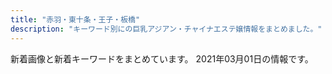 ```yaml
---
title: "赤羽・東十条・王子・板橋"
description: "キーワード別にの巨乳アジアン・チャイナエステ嬢情報をまとめました。"
---
```


新着画像と新着キーワードをまとめています。
2021年03月01日の情報です。

<DmmAffiliateIns />
<KeywordTable
  shops={
    [
    {
        "name": "\u5f69\u8679",
        "keywords": {},
        "img_links": [
            "http://e-yuri.work/images/int2.jpg",
            "http://e-yuri.work/images/1.jpg",
            "http://e-yuri.work/images/head.jpg",
            "http://e-yuri.work/images/news.jpg",
            "http://e-yuri.work/images/3.jpg",
            "http://e-yuri.work/images/int1.jpg",
            "http://e-yuri.work/staff/yuyu.jpg",
            "http://e-yuri.work/images/2.jpg",
            "http://e-yuri.work/staff/karina.jpg",
            "http://e-yuri.work/images/staff_t.jpg",
            "http://e-yuri.work/img/yuyu1.jpg",
            "http://e-yuri.work/img/karina1.jpg",
            "http://e-yuri.work/images/s1.png",
            "http://e-yuri.work/images/rec2.jpg",
            "http://e-yuri.work/images/ac1.jpg",
            "http://e-yuri.work/img/ayumi1.jpg",
            "http://e-yuri.work/staff/ayumi.jpg",
            "http://e-yuri.work/images/sys.jpg",
            "http://e-yuri.work/images/tg.jpg",
            "http://e-yuri.work/images/interior_t.jpg",
            "http://e-yuri.work/images/rec1.jpg"
        ],
        "url": "http://e-yuri.work/",
        "station": "\u5c3e\u4e45\u99c5"
    },
    {
        "station": "JR\u6771\u5341\u6761\u99c5\u5317\u53e3",
        "img_links": [
            "http://shanshan-esthe.com/img/st16.jpg",
            "http://shanshan-esthe.com/img/sta14.jpg",
            "http://shanshan-esthe.com/img/sta0.jpg",
            "http://shanshan-esthe.com/img/st14.jpg",
            "http://shanshan-esthe.com/img/no.png"
        ],
        "name": "\u9999\u9999",
        "keywords": {
            "D": 2,
            "86": 2
        },
        "url": "http://shanshan-esthe.com/"
    },
    {
        "url": "http://kissyourelax.xyz/",
        "name": "Kiss you",
        "img_links": [
            "http://kissyourelax.xyz/uploads/190422/1-1Z422144244F3.jpg",
            "http://kissyourelax.xyz/uploads/190426/1-1Z4261G221600.jpg",
            "http://kissyourelax.xyz/uploads/200812/1-200Q212540D24.jpg",
            "http://kissyourelax.xyz/uploads/190426/1-1Z4261G1591I.jpg",
            "http://kissyourelax.xyz/img/botton.jpg",
            "http://kissyourelax.xyz/uploads/190422/1-1Z422143352a6.jpg",
            "http://kissyourelax.xyz/uploads/191213/1-1912131550052E.jpg",
            "http://kissyourelax.xyz/uploads/190514/1-1Z5140R02A31.jpg",
            "http://kissyourelax.xyz/uploads/200812/1-200Q2125423452.jpg",
            "http://kissyourelax.xyz/uploads/190712/1-1ZG2111F3448.jpg",
            "http://kissyourelax.xyz/uploads/191129/1-191129154603T5.jpg",
            "http://kissyourelax.xyz/uploads/190422/1-1Z42214343N22.jpg",
            "http://kissyourelax.xyz/uploads/200929/1-200929125H1111.jpg",
            "http://kissyourelax.xyz/uploads/190802/1-1ZP20P91YN.jpg",
            "http://kissyourelax.xyz/uploads/190802/1-1ZP20P930U4.jpg",
            "http://kissyourelax.xyz/uploads/190514/1-1Z5140R044351.jpg",
            "http://kissyourelax.xyz/uploads/191213/1-19121315493M58.jpg",
            "http://kissyourelax.xyz/img/s0.png",
            "http://kissyourelax.xyz/uploads/190712/1-1ZG2111A3147.jpg",
            "http://kissyourelax.xyz/uploads/190426/1-1Z4261G229208.jpg",
            "http://kissyourelax.xyz/uploads/190625/1-1Z625204313L6.jpg",
            "http://kissyourelax.xyz/uploads/200929/1-200929125F62K.jpg",
            "http://kissyourelax.xyz/uploads/190920/1-1Z9200Z645220.jpg",
            "http://kissyourelax.xyz/uploads/190625/1-1Z625203Q3N2.jpg"
        ],
        "keywords": {},
        "station": "JR\u8d64\u7fbd\u99c5"
    },
    {
        "name": "\u7f8e\u5065",
        "keywords": {
            "C": 15
        },
        "img_links": [
            "http://oji.pink/images/r3.jpg",
            "http://oji.pink/images/new1.jpg",
            "http://oji.pink/images/mobile.jpg",
            "http://oji.pink/images/1.png",
            "http://oji.pink/images/zi_link.png",
            "http://oji.pink/images/top.jpg",
            "http://oji.pink/images/zi_staff.png",
            "http://oji.pink/images/g0.jpg",
            "http://oji.pink/images/g5.jpg",
            "http://oji.pink/images/r4.jpg",
            "http://oji.pink/images/3.png",
            "http://oji.pink/images/aki.jpg",
            "http://oji.pink/images/r1.jpg",
            "http://oji.pink/images/r2.jpg",
            "http://oji.pink/images/yuki.jpg",
            "http://oji.pink/images/g2.jpg",
            "http://oji.pink/images/g1.jpg",
            "http://oji.pink/images/g7.jpg"
        ],
        "url": "http://oji.pink/",
        "station": "JR\u738b\u5b50\u99c5\u5317\u53e3"
    },
    {
        "name": "\u685c\u306e\u604b",
        "img_links": [
            "http://www.crossu.xyz/uploads/180621/1-1P621101232H4.jpg",
            "http://www.crossu.xyz/uploads/181211/1-1Q2111433162D.jpg",
            "http://www.crossu.xyz/templets/default/picture/rec1.png",
            "http://www.crossu.xyz/uploads/180620/1-1P62010193X63.jpg",
            "http://www.crossu.xyz/uploads/allimg/180620/1-1P6201013133b.jpg",
            "http://www.crossu.xyz/templets/default/picture/staff_t.jpg",
            "http://www.crossu.xyz/templets/default/picture/interior_t.jpg",
            "http://www.crossu.xyz/uploads/191129/1-19112914393CK.jpg",
            "http://www.crossu.xyz/uploads/190924/1-1Z9241056212J.jpg",
            "http://www.crossu.xyz/uploads/180620/1-1P62010154K00.png",
            "http://www.crossu.xyz/templets/default/picture/news.jpg",
            "http://www.crossu.xyz/uploads/191119/1-19111915043V27.jpg",
            "http://www.crossu.xyz/uploads/200528/1-20052Q52142229.jpg",
            "http://www.crossu.xyz/templets/default/picture/head.jpg"
        ],
        "station": "JR\u738b\u5b50\u99c5\u5317\u53e3",
        "url": "http://www.crossu.xyz/",
        "keywords": {
            "\u30bb\u30af\u30b7\u30fc": 5
        }
    },
    {
        "keywords": {
            "83": 2,
            "87": 6,
            "D": 6,
            "C": 2
        },
        "name": "GOOD TIME",
        "img_links": [
            "http://www.goodtime.iesjp.com/images/m-top-right03.jpg",
            "http://www.goodtime.iesjp.com/images/m-head.jpg",
            "http://www.goodtime.iesjp.com/files/005.jpg",
            "http://www.goodtime.iesjp.com/files/003.jpg",
            "http://www.goodtime.iesjp.com/images/m-yejiao.jpg",
            "http://www.goodtime.iesjp.com/files/002.jpg",
            "http://www.goodtime.iesjp.com/images/m-top03.jpg",
            "http://www.goodtime.iesjp.com/photo_news/upimg/529386029caabbb08f_0.jpg",
            "http://www.goodtime.iesjp.com/photo_news/upimg/43415603819cc9fd0d_1.jpg",
            "http://www.goodtime.iesjp.com/images/m-right.jpg",
            "http://www.goodtime.iesjp.com/images/m-top-right02.jpg",
            "http://www.goodtime.iesjp.com/images/m-top-right01.jpg",
            "http://www.goodtime.iesjp.com/images/m-left.jpg",
            "http://www.goodtime.iesjp.com/photo_news/upimg/39901600bd6533312b_0.jpg",
            "http://www.goodtime.iesjp.com/images/m-top-right04.jpg",
            "http://www.goodtime.iesjp.com/images/call.png",
            "http://www.goodtime.iesjp.com/images/top-left01.jpg",
            "http://www.goodtime.iesjp.com/files/004.jpg",
            "http://www.goodtime.iesjp.com/images/m-top02.jpg"
        ],
        "url": "http://www.goodtime.iesjp.com/",
        "station": "\u8d64\u7fbd\u5ca9\u6df5\u99c52\u756a\u51fa\u53e3"
    },
    {
        "station": "JR\u8d64\u7fbd\u99c5\u5357\u53e3",
        "keywords": {},
        "url": "http://esthe-taiwanaroma.com/",
        "name": "\u53f0\u6e7e\u30a2\u30ed\u30de",
        "img_links": [
            "http://esthe-taiwanaroma.com/img/corona-4.jpg",
            "http://esthe-taiwanaroma.com/img/ami.jpg",
            "http://esthe-taiwanaroma.com/img/mask02.jpg",
            "http://esthe-taiwanaroma.com/img/mami03.png",
            "http://esthe-taiwanaroma.com/img/hina.jpg",
            "http://esthe-taiwanaroma.com/img/mami.jpg",
            "http://esthe-taiwanaroma.com/img/mask04.jpg",
            "http://esthe-taiwanaroma.com/img/head_img.png",
            "http://esthe-taiwanaroma.com/img/tel_img.png",
            "http://esthe-taiwanaroma.com/img/emi001.jpg",
            "http://esthe-taiwanaroma.com/img/mask05.jpg",
            "http://esthe-taiwanaroma.com/img/sara2.jpg",
            "http://esthe-taiwanaroma.com/img/kaori2.jpg",
            "http://esthe-taiwanaroma.com/img/reina3.jpg",
            "http://esthe-taiwanaroma.com/img/yuki.jpg",
            "http://esthe-taiwanaroma.com/img/mask01.jpg",
            "http://esthe-taiwanaroma.com/img/photo_01.jpg",
            "http://esthe-taiwanaroma.com/img/corona-5.jpg",
            "http://esthe-taiwanaroma.com/img/mask03.jpg",
            "http://esthe-taiwanaroma.com/img/anna.png",
            "http://esthe-taiwanaroma.com/img/topbg02.jpg",
            "http://esthe-taiwanaroma.com/img/corona-2.jpg",
            "http://esthe-taiwanaroma.com/img/pagetop.png",
            "http://esthe-taiwanaroma.com/img/sara002.jpg",
            "http://esthe-taiwanaroma.com/img/corona-3.jpg",
            "http://esthe-taiwanaroma.com/img/miki.jpg"
        ]
    },
    {
        "station": "JR\u5341\u6761\u99c5\u5357\u53e3",
        "name": "\u5922\u3054",
        "url": "https://yumego.tyo.cm/",
        "keywords": {
            "85": 6,
            "86": 18,
            "88": 12,
            "D": 36
        },
        "img_links": [
            "https://yumego.tyo.cm/images/tit_twitter.png",
            "https://yumego.tyo.cm/images/sp_tit_new.png",
            "https://yumego.tyo.cm/images/room1.jpg",
            "https://yumego.tyo.cm/images/tit_staff01.png",
            "https://yumego.tyo.cm/photos/sites/83/2020/12/2020120108205259.jpg",
            "https://yumego.tyo.cm/images/tit_staff02.png",
            "https://yumego.tyo.cm/images/room3.jpg",
            "https://yumego.tyo.cm/images/sp_top.jpg",
            "https://yumego.tyo.cm/photos/sites/83/2020/12/2020120610415227.jpg",
            "https://yumego.tyo.cm/photos/sites/83/2020/12/2020120108205582.jpg",
            "https://yumego.tyo.cm/images/sp_tit_staff01.png",
            "https://yumego.tyo.cm/photos/sites/83/2020/12/2020120610415351.jpg",
            "https://yumego.tyo.cm/images/room4.jpg",
            "https://yumego.tyo.cm/images/tit_new.png",
            "https://yumego.tyo.cm/images/tit_therapist.png",
            "https://yumego.tyo.cm/images/img_tel.png",
            "https://yumego.tyo.cm/photos/sites/83/2020/12/2020120610415359.jpg",
            "https://yumego.tyo.cm/photos/sites/83/2020/12/2020120108205393.jpg",
            "https://yumego.tyo.cm/images/sp_tit_twitter.png",
            "https://yumego.tyo.cm/images/room2.jpg",
            "https://yumego.tyo.cm/photos/sites/83/2021/02/2021020212253138.jpg",
            "https://yumego.tyo.cm/images/top.jpg",
            "https://yumego.tyo.cm/images/sp_tit_therapist.png",
            "https://yumego.tyo.cm/images/sp_tit_staff02.png",
            "https://yumego.tyo.cm/photos/sites/83/2020/12/2020120610415197.jpg",
            "https://yumego.tyo.cm/photos/sites/83/2020/12/2020120802122165.jpg",
            "https://yumego.tyo.cm/photos/sites/83/2020/12/2020120802122351.jpg",
            "https://yumego.tyo.cm/images/maining.jpg"
        ]
    },
    {
        "url": "https://higashijujo-mensesthe.com/",
        "img_links": [
            "https://higashijujo-mensesthe.com/room/esthe3.jpg",
            "https://higashijujo-mensesthe.com/icon/facebook.png",
            "https://higashijujo-mensesthe.com/icon/yelp.png",
            "https://higashijujo-mensesthe.com/staff/kimi-s1.jpg",
            "https://higashijujo-mensesthe.com/images/main-sp.jpg",
            "https://higashijujo-mensesthe.com/button/home.png",
            "https://higashijujo-mensesthe.com/button/staff.png",
            "https://higashijujo-mensesthe.com/staff/satomi-s1.jpg",
            "https://higashijujo-mensesthe.com/room/room-l2.jpg",
            "https://higashijujo-mensesthe.com/2019/08/10/kimi-s1.jpg",
            "https://higashijujo-mensesthe.com/images/clear.png",
            "https://higashijujo-mensesthe.com/images/footer-r.png",
            "https://higashijujo-mensesthe.com/button/blog.png",
            "https://higashijujo-mensesthe.com/staff/rika-l1.jpg",
            "https://higashijujo-mensesthe.com/staff/kimi-l2.jpg",
            "https://higashijujo-mensesthe.com/2020/02/29/lime-s1.jpg",
            "https://higashijujo-mensesthe.com/staff/runa-l1.jpg",
            "https://higashijujo-mensesthe.com/room/esthe2.jpg",
            "https://higashijujo-mensesthe.com/room/room-l3.jpg",
            "https://higashijujo-mensesthe.com/2019/08/22/runa-s1.jpg",
            "https://higashijujo-mensesthe.com/staff/satomi-l1.jpg",
            "https://higashijujo-mensesthe.com/menu/friend.png",
            "https://higashijujo-mensesthe.com/2019/08/23/satomi-s1.jpg",
            "https://higashijujo-mensesthe.com/menu/gallery.png",
            "https://higashijujo-mensesthe.com/menu/home.png",
            "https://higashijujo-mensesthe.com/staff/rika-s1.jpg",
            "https://higashijujo-mensesthe.com/staff/runa-s1.jpg",
            "https://higashijujo-mensesthe.com/images/main1.jpg",
            "https://higashijujo-mensesthe.com/icon/line.png",
            "https://higashijujo-mensesthe.com/room/esthe1.jpg",
            "https://higashijujo-mensesthe.com/staff/lime-l1.jpg",
            "https://higashijujo-mensesthe.com/images/camp.jpg",
            "https://higashijujo-mensesthe.com/staff/kimi-l1.jpg",
            "https://higashijujo-mensesthe.com/room/room-l4.jpg",
            "https://higashijujo-mensesthe.com/menu/blog.png",
            "https://higashijujo-mensesthe.com/staff/lime-s1.jpg",
            "https://higashijujo-mensesthe.com/images/flower.png",
            "https://higashijujo-mensesthe.com/icon/twitter.png",
            "https://higashijujo-mensesthe.com/images/header3.png",
            "https://higashijujo-mensesthe.com/staff/kimi-s2.jpg",
            "https://higashijujo-mensesthe.com/room/room-l1.jpg",
            "https://higashijujo-mensesthe.com/menu/info.png",
            "https://higashijujo-mensesthe.com/images/footer-l.png",
            "https://higashijujo-mensesthe.com/images/qrcode.png",
            "https://higashijujo-mensesthe.com/2019/10/21/rika-s1.jpg"
        ],
        "keywords": {},
        "station": "JR\u6771\u5341\u6761\u99c5\u5317\u53e3",
        "name": "Love Sea"
    },
    {
        "station": "JR\u8d64\u7fbd\u99c5\u5357\u53e3",
        "keywords": {},
        "img_links": [
            "http://flower.este88.com/gals/emi1.jpg",
            "http://flower.este88.com/images/kp01.jpg",
            "http://flower.este88.com/i/images/access7.jpg",
            "http://flower.este88.com/gals/riri1.jpg",
            "http://flower.este88.com/images/m04.jpg",
            "http://flower.este88.com/images/m03.jpg",
            "http://flower.este88.com/images/img1.jpg",
            "http://flower.este88.com/images/m02.jpg",
            "http://flower.este88.com/i/images/access3.jpg",
            "http://flower.este88.com/gals/haruka1.jpg",
            "http://flower.este88.com/images/m01.jpg",
            "http://flower.este88.com/i/images/access1.jpg",
            "http://flower.este88.com/i/images/access4.jpg",
            "http://flower.este88.com/i/images/access6.jpg",
            "http://flower.este88.com/images/dot.png",
            "http://flower.este88.com/gals/moe1.jpg",
            "http://flower.este88.com/i/images/access5.jpg",
            "http://flower.este88.com/gals/yuuna1.jpg",
            "http://flower.este88.com/i/images/access2.jpg",
            "http://flower.este88.com/images/m05.jpg",
            "http://flower.este88.com/gals/erika1.jpg"
        ],
        "name": "Flower",
        "url": "http://flower.este88.com/"
    },
    {
        "img_links": [
            "http://www.roserelaxation.info/upload/201801/1517150493.jpg",
            "http://www.roserelaxation.info/upload/202007/1594636684.jpg",
            "http://www.roserelaxation.info/upload/201801/thumb/1517150493.jpg",
            "http://www.roserelaxation.info/upload/202007/thumb_dis/1594636355.jpg",
            "http://www.roserelaxation.info/upload/201807/thumb/1531195952.jpg",
            "http://www.roserelaxation.info/upload/202008/1598846272.jpg",
            "http://www.roserelaxation.info/upload/201807/thumb_dis/1531195952.jpg",
            "http://www.roserelaxation.info/upload/201807/thumb_dis/1531197286.jpg",
            "http://www.roserelaxation.info/upload/202007/thumb_dis/1594636322.jpg",
            "http://www.roserelaxation.info/upload/images/20171214_032900.jpg",
            "http://www.roserelaxation.info/upload/202007/thumb_dis/1594636684.jpg",
            "http://www.roserelaxation.info/upload/201807/thumb_dis/1531195547.jpg",
            "http://www.roserelaxation.info/upload/201712/thumb_dis/1512155748.jpg",
            "http://www.roserelaxation.info/upload/201801/thumb_dis/1517150493.jpg",
            "http://www.roserelaxation.info/upload/images/20170706_091357.jpg",
            "http://www.roserelaxation.info/upload/images/20171206_132823.jpg",
            "http://www.roserelaxation.info/upload/images/20171206_132851.jpg",
            "http://www.roserelaxation.info/upload/201708/1502280972.jpg",
            "http://www.roserelaxation.info/upload/images/20171206_132919.jpg",
            "http://www.roserelaxation.info/upload/201707/1499300573.jpg",
            "http://www.roserelaxation.info/upload/201807/1531195952.jpg",
            "http://www.roserelaxation.info/upload/202007/thumb/1594636684.jpg",
            "http://www.roserelaxation.info/upload/201807/1531197286.jpg",
            "http://www.roserelaxation.info/upload/201808/thumb_dis/1535596152.jpg",
            "http://www.roserelaxation.info/upload/images/20170613_104732.jpg",
            "http://www.roserelaxation.info/upload/201807/1531195547.jpg",
            "http://www.roserelaxation.info/upload/202007/thumb/1594636355.jpg",
            "http://www.roserelaxation.info/upload/202007/thumb_dis/1594636246.jpg",
            "http://www.roserelaxation.info/upload/201712/1512155748.jpg",
            "http://www.roserelaxation.info/upload/201712/thumb/1512155748.jpg",
            "http://www.roserelaxation.info/upload/images/20170525_102731.jpg",
            "http://www.roserelaxation.info/upload/202007/1594636355.jpg",
            "http://www.roserelaxation.info/upload/images/20171206_133002.jpg",
            "http://www.roserelaxation.info/upload/202007/thumb/1594636246.jpg",
            "http://www.roserelaxation.info/upload/202007/1594636246.jpg",
            "http://www.roserelaxation.info/upload/201708/thumb_dis/1502280972.jpg",
            "http://www.roserelaxation.info/upload/201807/thumb/1531195547.jpg"
        ],
        "url": "http://www.roserelaxation.info/",
        "name": "Only one \uff5e\u30aa\u30f3\u30ea\u30fc\u30ef\u30f3\uff5e",
        "keywords": {},
        "station": "JR\u8d64\u7fbd\u99c5\u5357\u53e3"
    },
    {
        "name": "\u83ef\u8276",
        "url": "http://ka-en.work/",
        "station": "JR\u8d64\u7fbd\u99c5\u6771\u53e3",
        "keywords": {
            "88": 2,
            "C": 17,
            "84": 1,
            "E": 3,
            "87": 1,
            "D": 5,
            "86": 2,
            "85": 12
        },
        "img_links": [
            "http://ka-en.work/img/botton5.jpg",
            "http://ka-en.work/sp/img/add.jpg",
            "http://ka-en.work/sp/img/st10.jpg",
            "http://ka-en.work/img/s10.jpg",
            "http://ka-en.work/img/st9.jpg",
            "http://ka-en.work/img/s6.jpg",
            "http://ka-en.work/img/s4.jpg",
            "http://ka-en.work/sp/img/t-o.jpg",
            "http://ka-en.work/sp/img/st1.jpg",
            "http://ka-en.work/img/st3.jpg",
            "http://ka-en.work/sp/img/st6.jpg",
            "http://ka-en.work/sp/img/tit.jpg",
            "http://ka-en.work/img/fla-1.jpg",
            "http://ka-en.work/sp/img/p-6.jpg",
            "http://ka-en.work/sp/img/sys.jpg",
            "http://ka-en.work/img/botton4.jpg",
            "http://ka-en.work/img/acc3.jpg",
            "http://ka-en.work/sp/img/t-t.jpg",
            "http://ka-en.work/sp/img/t-s.jpg",
            "http://ka-en.work/img/st4.jpg",
            "http://ka-en.work/sp/img/cam.jpg",
            "http://ka-en.work/sp/img/pic.jpg",
            "http://ka-en.work/img/st8.jpg",
            "http://ka-en.work/sp/img/p-9.jpg",
            "http://ka-en.work/img/botton.jpg",
            "http://ka-en.work/img/st10.jpg",
            "http://ka-en.work/img/acc5.jpg",
            "http://ka-en.work/sp/img/t-r.jpg",
            "http://ka-en.work/sp/img/acc2.jpg",
            "http://ka-en.work/sp/img/acc5.jpg",
            "http://ka-en.work/img/s3.jpg",
            "http://ka-en.work/sp/img/st9.jpg",
            "http://ka-en.work/sp/img/time.jpg",
            "http://ka-en.work/sp/img/p-10.jpg",
            "http://ka-en.work/img/s7.jpg",
            "http://ka-en.work/sp/img/botton.jpg",
            "http://ka-en.work/img/botton2.jpg",
            "http://ka-en.work/sp/img/st7.jpg",
            "http://ka-en.work/sp/img/t-a.jpg",
            "http://ka-en.work/img/botton3.jpg",
            "http://ka-en.work/img/st1.jpg",
            "http://ka-en.work/img/s9.jpg",
            "http://ka-en.work/sp/img/tel.jpg",
            "http://ka-en.work/sp/img/acc3.jpg",
            "http://ka-en.work/img/acc1.jpg",
            "http://ka-en.work/img/mo.png",
            "http://ka-en.work/img/acc4.jpg",
            "http://ka-en.work/img/head.jpg",
            "http://ka-en.work/img/fla-2.jpg",
            "http://ka-en.work/sp/img/acc1.jpg",
            "http://ka-en.work/img/acc2.jpg",
            "http://ka-en.work/img/st2.jpg",
            "http://ka-en.work/img/s2.jpg",
            "http://ka-en.work/sp/img/info.jpg",
            "http://ka-en.work/img/st7.jpg",
            "http://ka-en.work/sp/img/st3.jpg",
            "http://ka-en.work/img/kanban.jpg",
            "http://ka-en.work/img/foot.jpg",
            "http://ka-en.work/sp/img/acc4.jpg",
            "http://ka-en.work/img/fla-3.jpg",
            "http://ka-en.work/sp/img/pc.jpg",
            "http://ka-en.work/img/botton6.jpg",
            "http://ka-en.work/sp/img/st8.jpg",
            "http://ka-en.work/sp/img/st2.jpg",
            "http://ka-en.work/sp/img/st4.jpg",
            "http://ka-en.work/sp/img/kanban.jpg",
            "http://ka-en.work/img/st6.jpg"
        ]
    },
    {
        "img_links": [],
        "keywords": {},
        "name": "\u3084\u3059\u3089\u304e",
        "station": "JR\u738b\u5b50\u99c5\u5317\u53e3",
        "url": "http://tenpo5.iest.info/"
    },
    {
        "name": "Last Paradise \uff5e\u30e9\u30b9\u30c8\u30d1\u30e9\u30c0\u30a4\u30b9\uff5e",
        "station": "JR\u8d64\u7fbd\u99c5\u5357\u53e3",
        "url": "http://lastpara.net/",
        "img_links": [
            "http://lastpara.net/image/cast/cast_286_1_s.jpg",
            "http://lastpara.net/image/cast/cast_265_1_l.jpg",
            "http://lastpara.net/image/cast/cast_263_1_s.jpg",
            "http://lastpara.net/img/recuit.png",
            "http://lastpara.net/image/cast/cast_259_1_l.jpg",
            "http://lastpara.net/image/cast/cast_286_1_l.jpg",
            "http://lastpara.net/image/cast/cast_265_1_s.jpg",
            "http://lastpara.net/image/cast/cast_256_1_l.jpg",
            "http://lastpara.net/img/event/camp_top_02.jpg",
            "http://lastpara.net/image/cast/cast_259_1_s.jpg",
            "http://lastpara.net/image/cast/cast_256_1_s.jpg",
            "http://lastpara.net/image/cast/cast_255_1_l.jpg",
            "http://lastpara.net/image/cast/cast_262_1_l.jpg",
            "http://lastpara.net/img/news-ttl.jpg",
            "http://lastpara.net/image/cast/cast_287_1_s.jpg",
            "http://lastpara.net/image/cast/cast_261_1_l.jpg",
            "http://lastpara.net/image/cast/cast_287_1_l.jpg",
            "http://lastpara.net/image/cast/cast_263_1_l.jpg"
        ],
        "keywords": {
            "85": 9,
            "86": 4,
            "90": 2,
            "84": 4
        }
    },
    {
        "img_links": [
            "http://www.cocosia.work/img/bn_contact_sp.jpg",
            "http://www.cocosia.work/img/int2_sp.jpg",
            "http://www.cocosia.work/img/int2.jpg",
            "http://www.cocosia.work/img/bn_howto.jpg",
            "http://www.cocosia.work/staff/yuyu.jpg",
            "http://www.cocosia.work/staff/yuyu1.jpg",
            "http://www.cocosia.work/img/bn_howto_sp.jpg",
            "http://www.cocosia.work/staff/mika1.jpg",
            "http://www.cocosia.work/img/bn_contact.jpg",
            "http://www.cocosia.work/img/i_tel.png",
            "http://www.cocosia.work/staff/riya.jpg",
            "http://www.cocosia.work/staff/hina.jpg",
            "http://www.cocosia.work/img/header_info.png",
            "http://www.cocosia.work/img/int1.jpg",
            "http://www.cocosia.work/staff/mao1.jpg",
            "http://www.cocosia.work/img/int1_sp.jpg",
            "http://www.cocosia.work/staff/hina1.jpg",
            "http://www.cocosia.work/img/int3.jpg",
            "http://www.cocosia.work/img/concept_sp.jpg",
            "http://www.cocosia.work/staff/rea.jpg",
            "http://www.cocosia.work/img/concept.jpg",
            "http://www.cocosia.work/staff/riya1.jpg",
            "http://www.cocosia.work/staff/mika.jpg",
            "http://www.cocosia.work/staff/rea1.jpg",
            "http://www.cocosia.work/img/int3_sp.jpg",
            "http://www.cocosia.work/staff/mao.jpg"
        ],
        "url": "http://www.cocosia.work/",
        "keywords": {
            "D": 10,
            "85": 2,
            "86": 8,
            "E": 6,
            "C": 15,
            "87": 6
        },
        "station": "JR\u8d64\u7fbd\u99c5\u897f\u53e3",
        "name": "Cocosia \uff5e\u30b3\u30b3\u30b7\u30a2\uff5e"
    },
    {
        "url": "http://angel-aroma.net/",
        "name": "\u30c0\u30fc\u30ea\u30f3",
        "station": "JR\u8d64\u7fbd\u99c5\u6771\u53e3",
        "keywords": {
            "84": 2,
            "82": 2,
            "87": 2,
            "86": 4
        },
        "img_links": [
            "http://angel-aroma.net/img/sta2.jpg",
            "http://angel-aroma.net/img/m30.jpg",
            "http://angel-aroma.net/img/sta6.jpg",
            "http://angel-aroma.net/img/sta5.jpg",
            "http://angel-aroma.net/img/m6.jpg",
            "http://angel-aroma.net/img/qr.jpg",
            "http://angel-aroma.net/img/m1.jpg",
            "http://angel-aroma.net/img/m10.jpg",
            "http://angel-aroma.net/img/m20.jpg",
            "http://angel-aroma.net/img/stafft.jpg",
            "http://angel-aroma.net/img/sta3.jpg",
            "http://angel-aroma.net/img/top.jpg",
            "http://angel-aroma.net/img/m4.jpg",
            "http://angel-aroma.net/img/sta1.jpg",
            "http://angel-aroma.net/img/m5.jpg",
            "http://angel-aroma.net/img/m2.jpg",
            "http://angel-aroma.net/img/m3.jpg",
            "http://angel-aroma.net/img/no.png"
        ]
    },
    {
        "keywords": {
            "86": 2,
            "D": 3,
            "C": 1,
            "84": 1,
            "E": 2,
            "85": 1,
            "89": 1,
            "87": 1
        },
        "url": "http://www.e-baby.work/",
        "name": "\u30a2\u30a4\u30ea\u30b9",
        "img_links": [
            "http://www.e-baby.work/staff/karen1.jpg",
            "http://www.e-baby.work/staff/haru1.jpg",
            "http://www.e-baby.work/staff/kumi1.jpg",
            "http://www.e-baby.work/staff/maya1.jpg",
            "http://www.e-baby.work/img/all/loader.png",
            "http://www.e-baby.work/staff/kumic.jpg",
            "http://www.e-baby.work/staff/rina1.jpg",
            "http://www.e-baby.work/staff/yuka1.jpg",
            "http://www.e-baby.work/img/all/icon2.png"
        ],
        "station": "JR\u8d64\u7fbd\u99c5\u6771\u53e3"
    },
    {
        "station": "JR\u8d64\u7fbd\u99c5\u5357\u53e3",
        "img_links": [
            "http://www.darling.esjp.info/img/tel.png",
            "http://www.darling.esjp.info/img/nav-001.png",
            "http://www.darling.esjp.info/img/nav-006.png",
            "http://www.darling.esjp.info/img/nav-002.png",
            "http://www.darling.esjp.info/img/nav-004.png",
            "http://www.darling.esjp.info/files/008.jpg",
            "http://www.darling.esjp.info/files/007.jpg",
            "http://www.darling.esjp.info/files/002.jpg",
            "http://www.darling.esjp.info/files/003.jpg",
            "http://www.darling.esjp.info/img/nav-003.png",
            "http://www.darling.esjp.info/img/stt.jpg",
            "http://www.darling.esjp.info/files/001.jpg",
            "http://www.darling.esjp.info/img/nav-005.png",
            "http://www.darling.esjp.info/img/stb.jpg",
            "http://www.darling.esjp.info/img/top01.png"
        ],
        "keywords": {
            "D": 5,
            "87": 4,
            "86": 1
        },
        "name": "Darling \uff5e\u30c0\u30fc\u30ea\u30f3\uff5e",
        "url": "http://www.darling.esjp.info/"
    },
    {
        "img_links": [
            "http://esthe-japan.work/flower/upload/202004/1588153474.png"
        ],
        "name": "FLOWER",
        "station": "JR\u8d64\u7fbd\u99c5\u5357\u6539\u672d\u53e3(\u6771)",
        "url": "http://esthe-japan.work/flower/",
        "keywords": {
            "\u30bb\u30af\u30b7\u30fc": 6,
            "88": 3,
            "98": 1,
            "89": 3,
            "87": 3
        }
    }
]
}
/>
<DmmAffiliateScript />

